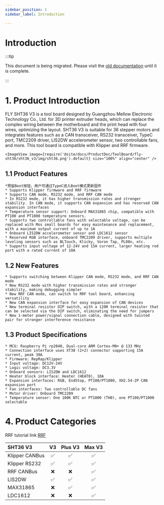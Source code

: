 ```yaml
---
sidebar_position: 1
sidebar_label: Introduction

---
```



# Introduction

:::tip

This document is being migrated. Please visit the [old documentation](https://mellow.klipper.cn/#/) until it is complete.

:::
# 1. Product Introduction

FLY SHT36 V3 is a tool board designed by Guangzhou Mellow Electronic Technology Co., Ltd. for 3D printer extruder heads, which can replace the complex wiring between the motherboard and the print head with four wires, optimizing the layout. SHT36 V3 is suitable for 36 stepper motors and integrates features such as a CAN transceiver, RS232 transceiver, TypeC port, TMC2209 driver, LIS2DW accelerometer sensor, two controllable fans, and more. This tool board is compatible with Klipper and RRF firmware.

    <ImageView image={require('@site/docs/ProductDoc/ToolBoard/fly-sht36/sht36_v3/img/sht36.png').default} size="100%" align="center" />


## 1.1 Product Features

    *预留Boot按钮，用户可通过TypeC进入Boot模式更新固件
    * Supports Klipper firmware and RRF firmware
    * Supports CAN mode, RS232 mode, and RRF CAN mode
    * In RS232 mode, it has higher transmission rates and stronger stability. In CAN mode, it supports CAN expansion and has reserved CAN expansion interfaces
    * Temperature sensor support: Onboard MAX31865 chip, compatible with PT100 and PT1000 temperature sensors.
    * Supports two controllable fans with selectable voltage, can be replaced with Mos small boards for easy maintenance and replacement, with a maximum output current of up to 1A
    * Onboard LIS2DW accelerometer sensor and LDC1612 sensor
    * Reserved RGB interface, onboard TMC2209 driver, supports multiple leveling sensors such as BLTouch, Klicky, Voron Tap, PL08n, etc.
    * Supports input voltage of 12-24V and 15A current, larger heating rod port with a rated current of 10A

## 1.2 New Features

    * Supports switching between Klipper CAN mode, RS232 mode, and RRF CAN mode
    * New RS232 mode with higher transmission rates and stronger stability, making debugging simpler
    * New RRF CAN mode, can switch to RRF tool board, enhancing versatility
    * New CAN expansion interface for easy expansion of CAN devices
    * New terminal resistor DIP switch, with a 120R terminal resistor that can be selected via the DIP switch, eliminating the need for jumpers
    * New 1-meter power/signal connection cable, designed with twisted pair for stronger interference resistance

## 1.3 Product Specifications

    * MCU: Raspberry Pi rp2040, Dual-core ARM Cortex-M0+ @ 133 MHz
    * Connection interface uses XT30 (2+2) connector supporting 15A current, peak 30A
    * Firmware: RepRap/Klipper
    * Input voltage: DC12V-24V
    * Logic voltage: DC3.3V
    * Onboard sensors: LIS2DW and LDC1612
    * Heater block interface: Heater (HEAT0), 10A
    * Expansion interfaces: RGB, EndStop, PT100/PT1000, XH2.54-2P CAN expansion port
    * Fan interfaces: Two controllable DC fans
    * Motor driver: Onboard TMC2209
    * Temperature sensor: One 100K NTC or PT1000 (TH0), one PT100/PT1000 selectable

# 4. Product Categories

RRF tutorial link [RRF](https://teamgloomy.github.io/fly_rrf_36_general.html)

| SHT36 V3       |          V3          |       Plus V3        |        Max V3        |
| :------------- | :------------------: | :------------------: | :------------------: |
| Klipper CANBus |  :white_check_mark:  |  :white_check_mark:  |  :white_check_mark:  |
| Klipper RS232  |  :white_check_mark:  |  :white_check_mark:  |  :white_check_mark:  |
| RRF CANBus     |         :x:          |         :x:          |  :white_check_mark:  |
| LIS2DW         |  :white_check_mark:  |  :white_check_mark:  |  :white_check_mark:  |
| MAX31865       |         :x:          |  :white_check_mark:  |  :white_check_mark:  |
| LDC1612        |         :x:          |         :x:          |  :white_check_mark:  |